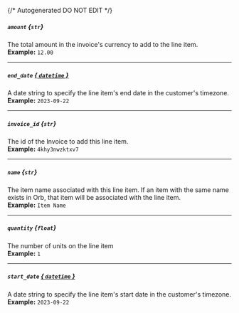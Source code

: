 {/* Autogenerated DO NOT EDIT  */}
##### `amount` *{`str`}*
The total amount in the invoice's currency to add to the line item.
<br/>
**Example:** `12.00`

---
##### `end_date` [*{ `datetime` }*](https://docs.python.org/3/library/datetime.html#datetime-objects)
A date string to specify the line item's end date in the customer's timezone.
<br/>
**Example:** `2023-09-22`

---
##### `invoice_id` *{`str`}*
The id of the Invoice to add this line item.
<br/>
**Example:** `4khy3nwzktxv7`

---
##### `name` *{`str`}*
The item name associated with this line item. If an item with the same name exists in Orb, that item will be associated with the line item.
<br/>
**Example:** `Item Name`

---
##### `quantity` *{`float`}*
The number of units on the line item
<br/>
**Example:** `1`

---
##### `start_date` [*{ `datetime` }*](https://docs.python.org/3/library/datetime.html#datetime-objects)
A date string to specify the line item's start date in the customer's timezone.
<br/>
**Example:** `2023-09-22`


